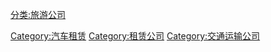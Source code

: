 {{Commonscat|Vehicle rental companies}}

[[Category:汽车租赁|Category:汽车租赁]]
[[Category:租赁公司|Category:租赁公司]]
[[分类:旅游公司|分类:旅游公司]]
[[Category:交通运输公司|Category:交通运输公司]]